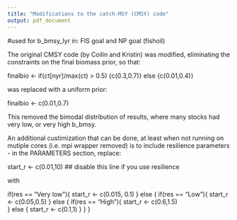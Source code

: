 ```yaml
---
title: "Modifications to the catch-MSY (CMSY) code"
output: pdf_document
---
```

#used for b_bmsy_lyr in: FIS goal and NP goal (fishoil)

The original CMSY code (by Coilin and Kristin) was modified, eliminating the constraints on the final biomass prior, so that:

finalbio    <- if(ct[nyr]/max(ct) > 0.5) {c(0.3,0.7)} else {c(0.01,0.4)}

was replaced with a uniform prior:

finalbio    <- c(0.01,0.7) 

This removed the bimodal distribution of results, where many stocks had very low, or very high b_bmsy.

An additional custimization that can be done, at least when not running on mutiple cores (i.e. mpi wrapper removed) is to include resilience parameters - in the PARAMETERS section, replace:

start_r     <- c(0.01,10)  ## disable this line if you use resilience

with 

  if(res == "Very low"){
    start_r  <- c(0.015, 0.1)
  } else { 
    if(res == "Low"){
      start_r  <- c(0.05,0.5)
    } else { 
      if(res == "High"){
        start_r  <- c(0.6,1.5)   
      } else {
        start_r  <- c(0.1,1)
      }
    }
  }


